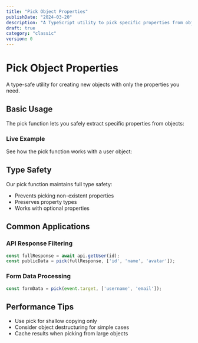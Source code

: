 ```yaml
---
title: "Pick Object Properties"
publishDate: "2024-03-20"
description: "A TypeScript utility to pick specific properties from objects"
draft: true
category: "classic"
version: 0
---
```



# Pick Object Properties

A type-safe utility for creating new objects with only the properties you need.

## Basic Usage

The pick function lets you safely extract specific properties from objects:

<CodeSnippet file="object-pick.ts" />

### Live Example

See how the pick function works with a user object:

<Example component="pick-example" />

## Type Safety

Our pick function maintains full type safety:
- Prevents picking non-existent properties
- Preserves property types
- Works with optional properties

## Common Applications

### API Response Filtering

```typescript
const fullResponse = await api.getUser(id);
const publicData = pick(fullResponse, ['id', 'name', 'avatar']);
```

### Form Data Processing

```typescript
const formData = pick(event.target, ['username', 'email']);
```

## Performance Tips

- Use pick for shallow copying only
- Consider object destructuring for simple cases
- Cache results when picking from large objects
